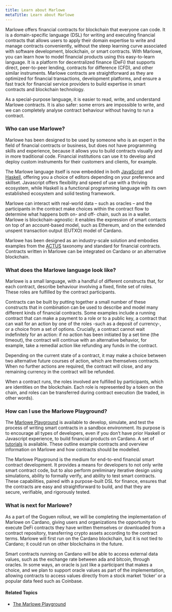 ```yaml
---
title: Learn about Marlowe
metaTitle: Learn about Marlowe
---
```


Marlowe offers financial contracts for blockchain that everyone can code. It is a domain-specific language (DSL) for writing and executing financial contracts that allows users to apply their domain expertise to write and manage contracts conveniently, without the steep learning curve associated with software development, blockchain, or smart contracts. With Marlowe, you can learn how to model financial products using this easy-to-learn language. It is a platform for decentralized finance (DeFi) that supports direct, peer-to-peer lending, contracts for difference (CFD), and other similar instruments. Marlowe contracts are straightforward as they are optimized for financial transactions, development platforms, and ensure a fast track for financial service providers to build expertise in smart contracts and blockchain technology.

As a special-purpose language, it is easier to read, write, and understand Marlowe contracts. It is also safer: some errors are impossible to write, and we can completely analyse contract behaviour without having to run a contract.

### Who can use Marlowe? 

Marlowe has been designed to be used by someone who is an expert in the field of financial contracts or business, but does not have programming skills and experience, because it allows you to build contracts visually and in more traditional code. Financial institutions can use it to develop and deploy custom instruments for their customers and clients, for example.

The Marlowe language itself is now embedded in both [JavaScript](https://www.javascript.com/) and [Haskell](https://www.haskell.org/), offering you a choice of editors depending on your preference and skillset. Javascript offers flexibility and speed of use with a thriving ecosystem, while Haskell is a functional programming language with its own established ecosystem and solid testing framework. 

Marlowe can interact with real-world data – such as oracles – and the participants in the contract make choices within the contract flow to determine what happens both on- and off- chain, such as in a wallet. Marlowe is blockchain-agnostic: it enables the expression of smart contacts on top of an account-based model, such as Ethereum, and on the extended unspent transaction output (EUTXO) model of Cardano.

Marlowe has been designed as an industry-scale solution and embodies examples from the [ACTUS](https://www.actusfrf.org/) taxonomy and standard for financial contracts. Contracts written in Marlowe can be integrated on Cardano or an alternative blockchain. 

### What does the Marlowe language look like?

Marlowe is a small language, with a handful of different constructs that, for each contract, describe behaviour involving a fixed, finite set of roles. These roles are fulfilled by the contract participants. 

Contracts can be built by putting together a small number of these constructs that in combination can be used to describe and model many different kinds of financial contracts. Some examples include a running contract that can make a payment to a role or to a public key, a contract that can wait for an action by one of the roles -such as a deposit of currency-, or a choice from a set of options. Crucially, a contract cannot wait indefinitely for an action: if no action has been initiated by a set time (the timeout), the contract will continue with an alternative behavior, for example, take a remedial action like refunding any funds in the contract. 

Depending on the current state of a contract, it may make a choice between two alternative future courses of action, which are themselves contracts. When no further actions are required, the contract will close, and any remaining currency in the contract will be refunded.

When a contract runs, the roles involved are fulfilled by participants, which are identities on the blockchain. Each role is represented by a token on the chain, and roles can be transferred during contract execution (be traded, in other words). 

### How can I use the Marlowe Playground?

The [Marlowe Playground](https://alpha.marlowe.iohkdev.io/) is available to develop, simulate, and test the process of writing smart contracts in a sandbox environment. Its purpose is to encourage all types of developers, even if you don’t have prior Haskell or Javascript experience, to build financial products on Cardano. A set of [tutorials](https://alpha.marlowe.iohkdev.io/doc/marlowe/tutorials/index.html) is available. These outline example contracts and overview information on Marlowe and how contracts should be modelled. 

The Marlowe Playground is the medium for end-to-end financial smart contract development. It provides a means for developers to not only write smart contract code, but to also perform preliminary iterative design using simulations, ability to formally verify, and ability to test smart contracts. These capabilities, paired with a purpose-built DSL for finance, ensures that the contracts are easy and straightforward to build, and that they are secure, verifiable, and rigorously tested.

### What is next for Marlowe?

As a part of the Goguen rollout, we will be completing the implementation of Marlowe on Cardano, giving users and organizations the opportunity to execute DeFi contracts they have written themselves or downloaded from a contract repository, transferring crypto assets according to the contract terms. Marlowe will first run on the Cardano blockchain, but it is not tied to Cardano; it could run on other blockchains in the future.

Smart contracts running on Cardano will be able to access external data values, such as the exchange rate between ada and bitcoin, through oracles. In some ways, an oracle is just like a participant that makes a choice, and we plan to support oracle values as part of the implementation, allowing contracts to access values directly from a stock market ‘ticker’ or a popular data feed such as Coinbase.

#### Related Topics

- [The Marlowe Playground](/marlowe/marlowe-get-started)
